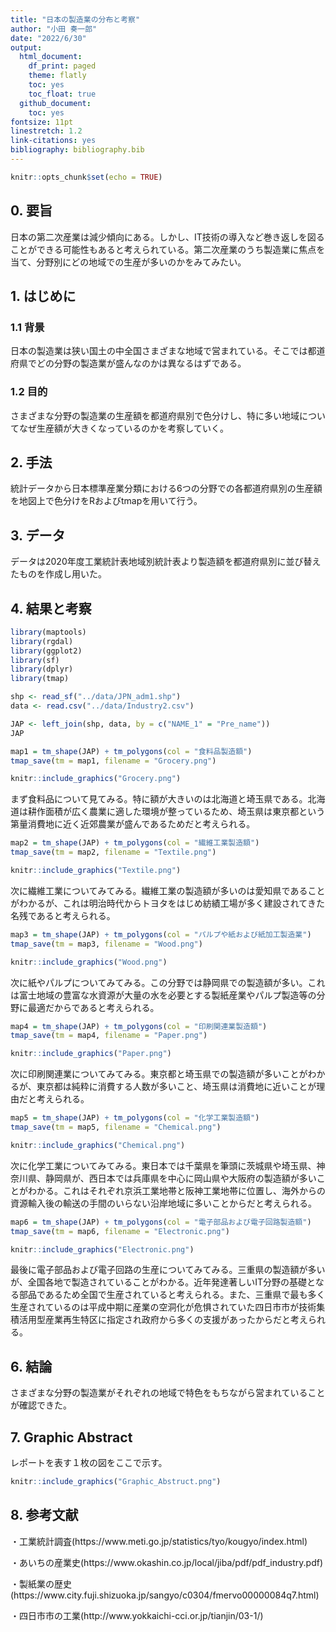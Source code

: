 ```yaml
---
title: "日本の製造業の分布と考察"
author: "小田 奏一郎"
date: "2022/6/30"
output:
  html_document:
    df_print: paged
    theme: flatly
    toc: yes
    toc_float: true
  github_document:
    toc: yes
fontsize: 11pt
linestretch: 1.2
link-citations: yes
bibliography: bibliography.bib
---
```


```r
knitr::opts_chunk$set(echo = TRUE)
```

## 0. 要旨
日本の第二次産業は減少傾向にある。しかし、IT技術の導入など巻き返しを図ることができる可能性もあると考えられている。第二次産業のうち製造業に焦点を当て、分野別にどの地域での生産が多いのかをみてみたい。

## 1. はじめに
### 1.1 背景
日本の製造業は狭い国土の中全国さまざまな地域で営まれている。そこでは都道府県でどの分野の製造業が盛んなのかは異なるはずである。

### 1.2 目的
さまざまな分野の製造業の生産額を都道府県別で色分けし、特に多い地域についてなぜ生産額が大きくなっているのかを考察していく。

## 2. 手法
統計データから日本標準産業分類における6つの分野での各都道府県別の生産額を地図上で色分けをRおよびtmapを用いて行う。

## 3. データ
データは2020年度工業統計表地域別統計表より製造額を都道府県別に並び替えたものを作成し用いた。

## 4. 結果と考察
```r
library(maptools)
library(rgdal)
library(ggplot2)
library(sf)
library(dplyr)
library(tmap)
```

```r
shp <- read_sf("../data/JPN_adm1.shp")
data <- read.csv("../data/Industry2.csv")

JAP <- left_join(shp, data, by = c("NAME_1" = "Pre_name"))
JAP
```

```r
map1 = tm_shape(JAP) + tm_polygons(col = "食料品製造額")
tmap_save(tm = map1, filename = "Grocery.png")
``` 
```r
knitr::include_graphics("Grocery.png")
```

まず食料品について見てみる。特に額が大きいのは北海道と埼玉県である。北海道は耕作面積が広く農業に適した環境が整っているため、埼玉県は東京都という第量消費地に近く近郊農業が盛んであるためだと考えられる。

```r
map2 = tm_shape(JAP) + tm_polygons(col = "繊維工業製造額")
tmap_save(tm = map2, filename = "Textile.png")
``` 
```r
knitr::include_graphics("Textile.png")
```

次に繊維工業についてみてみる。繊維工業の製造額が多いのは愛知県であることがわかるが、これは明治時代からトヨタをはじめ紡績工場が多く建設されてきた名残であると考えられる。

```r
map3 = tm_shape(JAP) + tm_polygons(col = "パルプや紙および紙加工製造業")
tmap_save(tm = map3, filename = "Wood.png")
``` 
```r
knitr::include_graphics("Wood.png")
```

次に紙やパルプについてみてみる。この分野では静岡県での製造額が多い。これは富士地域の豊富な水資源が大量の水を必要とする製紙産業やパルプ製造等の分野に最適だからであると考えられる。

```r
map4 = tm_shape(JAP) + tm_polygons(col = "印刷関連業製造額")
tmap_save(tm = map4, filename = "Paper.png")
``` 
```r
knitr::include_graphics("Paper.png")
```

次に印刷関連業についてみてみる。東京都と埼玉県での製造額が多いことがわかるが、東京都は純粋に消費する人数が多いこと、埼玉県は消費地に近いことが理由だと考えられる。

```r
map5 = tm_shape(JAP) + tm_polygons(col = "化学工業製造額")
tmap_save(tm = map5, filename = "Chemical.png")
``` 
```r
knitr::include_graphics("Chemical.png")
```

次に化学工業についてみてみる。東日本では千葉県を筆頭に茨城県や埼玉県、神奈川県、静岡県が、西日本では兵庫県を中心に岡山県や大阪府の製造額が多いことがわかる。これはそれぞれ京浜工業地帯と阪神工業地帯に位置し、海外からの資源輸入後の輸送の手間のいらない沿岸地域に多いことからだと考えられる。

```r
map6 = tm_shape(JAP) + tm_polygons(col = "電子部品および電子回路製造額")
tmap_save(tm = map6, filename = "Electronic.png")
``` 
```r
knitr::include_graphics("Electronic.png")
```

最後に電子部品および電子回路の生産についてみてみる。三重県の製造額が多いが、全国各地で製造されていることがわかる。近年発達著しいIT分野の基礎となる部品であるため全国で生産されていると考えられる。また、三重県で最も多く生産されているのは平成中期に産業の空洞化が危惧されていた四日市市が技術集積活用型産業再生特区に指定され政府から多くの支援があったからだと考えられる。

## 6. 結論
さまざまな分野の製造業がそれぞれの地域で特色をもちながら営まれていることが確認できた。

## 7. Graphic Abstract
レポートを表す１枚の図をここで示す。

```r
knitr::include_graphics("Graphic_Abstruct.png")
```

## 8. 参考文献
・工業統計調査(https://www.meti.go.jp/statistics/tyo/kougyo/index.html)

・あいちの産業史(https://www.okashin.co.jp/local/jiba/pdf/pdf_industry.pdf)

・製紙業の歴史(https://www.city.fuji.shizuoka.jp/sangyo/c0304/fmervo00000084q7.html)

・四日市市の工業(http://www.yokkaichi-cci.or.jp/tianjin/03-1/)